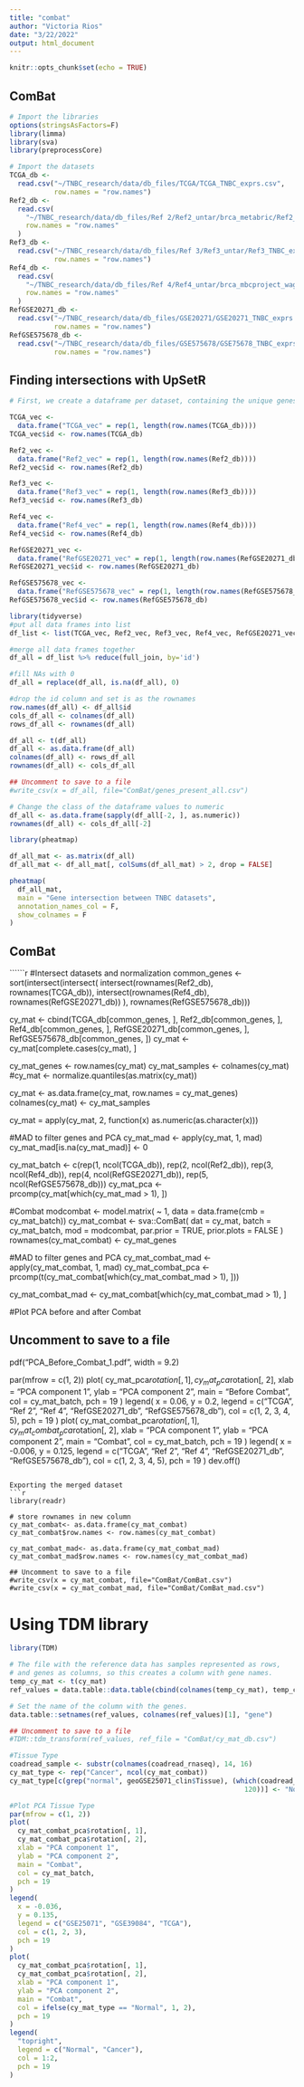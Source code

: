 ```yaml
---
title: "combat"
author: "Victoria Rios"
date: "3/22/2022"
output: html_document
---
```


```r
knitr::opts_chunk$set(echo = TRUE)
```

## ComBat
```r
# Import the libraries
options(stringsAsFactors=F)
library(limma)
library(sva)
library(preprocessCore)
```

```r
# Import the datasets
TCGA_db <-
  read.csv("~/TNBC_research/data/db_files/TCGA/TCGA_TNBC_exprs.csv",
           row.names = "row.names")
Ref2_db <-
  read.csv(
    "~/TNBC_research/data/db_files/Ref 2/Ref2_untar/brca_metabric/Ref2_TNBC_exprs.csv",
    row.names = "row.names"
  )
Ref3_db <-
  read.csv("~/TNBC_research/data/db_files/Ref 3/Ref3_untar/Ref3_TNBC_exprs.csv",
           row.names = "row.names")
Ref4_db <-
  read.csv(
    "~/TNBC_research/data/db_files/Ref 4/Ref4_untar/brca_mbcproject_wagle_2017/Ref4_TNBC_exprs.csv",
    row.names = "row.names"
  )
RefGSE20271_db <-
  read.csv("~/TNBC_research/data/db_files/GSE20271/GSE20271_TNBC_exprs.csv",
           row.names = "row.names")
RefGSE575678_db <-
  read.csv("~/TNBC_research/data/db_files/GSE575678/GSE75678_TNBC_exprs.csv",
           row.names = "row.names")
```

## Finding intersections with UpSetR

```r
# First, we create a dataframe per dataset, containing the unique genes of each one with a vector of 1s, to account for their frequency

TCGA_vec <-
  data.frame("TCGA_vec" = rep(1, length(row.names(TCGA_db))))
TCGA_vec$id <- row.names(TCGA_db)

Ref2_vec <-
  data.frame("Ref2_vec" = rep(1, length(row.names(Ref2_db))))
Ref2_vec$id <- row.names(Ref2_db)

Ref3_vec <-
  data.frame("Ref3_vec" = rep(1, length(row.names(Ref3_db))))
Ref3_vec$id <- row.names(Ref3_db)

Ref4_vec <-
  data.frame("Ref4_vec" = rep(1, length(row.names(Ref4_db))))
Ref4_vec$id <- row.names(Ref4_db)

RefGSE20271_vec <-
  data.frame("RefGSE20271_vec" = rep(1, length(row.names(RefGSE20271_db))))
RefGSE20271_vec$id <- row.names(RefGSE20271_db)

RefGSE575678_vec <-
  data.frame("RefGSE575678_vec" = rep(1, length(row.names(RefGSE575678_db))))
RefGSE575678_vec$id <- row.names(RefGSE575678_db)
```

```r
library(tidyverse)
#put all data frames into list
df_list <- list(TCGA_vec, Ref2_vec, Ref3_vec, Ref4_vec, RefGSE20271_vec, RefGSE575678_vec)      

#merge all data frames together
df_all = df_list %>% reduce(full_join, by='id')

#fill NAs with 0
df_all = replace(df_all, is.na(df_all), 0)

#drop the id column and set is as the rownames
row.names(df_all) <- df_all$id
cols_df_all <- colnames(df_all)
rows_df_all <- rownames(df_all)

df_all <- t(df_all)
df_all <- as.data.frame(df_all)
colnames(df_all) <- rows_df_all
rownames(df_all) <- cols_df_all

## Uncomment to save to a file
#write_csv(x = df_all, file="ComBat/genes_present_all.csv")

```

```r
# Change the class of the dataframe values to numeric
df_all <- as.data.frame(sapply(df_all[-2, ], as.numeric))
rownames(df_all) <- cols_df_all[-2]
```

```r
library(pheatmap)

df_all_mat <- as.matrix(df_all)
df_all_mat <- df_all_mat[, colSums(df_all_mat) > 2, drop = FALSE]

pheatmap(
  df_all_mat,
  main = "Gene intersection between TNBC datasets",
  annotation_names_col = F,
  show_colnames = F
)
```

## ComBat
``````r
#Intersect datasets and normalization
common_genes <-
  sort(intersect(intersect(
    intersect(rownames(Ref2_db), rownames(TCGA_db)),
    intersect(rownames(Ref4_db), rownames(RefGSE20271_db))
  ), rownames(RefGSE575678_db)))

cy_mat <-
  cbind(TCGA_db[common_genes, ],
        Ref2_db[common_genes, ],
        Ref4_db[common_genes, ],
        RefGSE20271_db[common_genes, ],
        RefGSE575678_db[common_genes, ])
cy_mat <- cy_mat[complete.cases(cy_mat), ]

cy_mat_genes <- row.names(cy_mat)
cy_mat_samples <- colnames(cy_mat)
#cy_mat <- normalize.quantiles(as.matrix(cy_mat))

cy_mat <- as.data.frame(cy_mat, row.names = cy_mat_genes)
colnames(cy_mat) <- cy_mat_samples

cy_mat = apply(cy_mat, 2, function(x)
  as.numeric(as.character(x)))

#MAD to filter genes and PCA
cy_mat_mad <- apply(cy_mat, 1, mad)
cy_mat_mad[is.na(cy_mat_mad)] <- 0

cy_mat_batch <-
  c(rep(1, ncol(TCGA_db)),
    rep(2, ncol(Ref2_db)),
    rep(3, ncol(Ref4_db)),
    rep(4, ncol(RefGSE20271_db)),
    rep(5, ncol(RefGSE575678_db)))
cy_mat_pca <- prcomp(cy_mat[which(cy_mat_mad > 1), ])

#Combat
modcombat <- model.matrix( ~ 1, data = data.frame(cmb = cy_mat_batch))
cy_mat_combat <-
  sva::ComBat(
    dat = cy_mat,
    batch = cy_mat_batch,
    mod = modcombat,
    par.prior = TRUE,
    prior.plots = FALSE
  )
rownames(cy_mat_combat) <- cy_mat_genes

#MAD to filter genes and PCA
cy_mat_combat_mad <- apply(cy_mat_combat, 1, mad)
cy_mat_combat_pca <-
  prcomp(t(cy_mat_combat[which(cy_mat_combat_mad > 1), ]))

cy_mat_combat_mad <- cy_mat_combat[which(cy_mat_combat_mad > 1), ]

#Plot PCA before and after Combat

## Uncomment to save to a file
pdf("PCA_Before_Combat_1.pdf", width = 9.2)

par(mfrow = c(1, 2))
plot(
  cy_mat_pca$rotation[, 1],
  cy_mat_pca$rotation[, 2],
  xlab = "PCA component 1",
  ylab = "PCA component 2",
  main = "Before Combat",
  col = cy_mat_batch,
  pch = 19
)
legend(
  x = 0.06,
  y = 0.2,
  legend = c("TCGA", "Ref 2", "Ref 4", "RefGSE20271_db", "RefGSE575678_db"),
  col = c(1, 2, 3, 4, 5),
  pch = 19
)
plot(
  cy_mat_combat_pca$rotation[, 1],
  cy_mat_combat_pca$rotation[, 2],
  xlab = "PCA component 1",
  ylab = "PCA component 2",
  main = "Combat",
  col = cy_mat_batch,
  pch = 19
)
legend(
  x = -0.006,
  y = 0.125,
  legend = c("TCGA", "Ref 2", "Ref 4", "RefGSE20271_db", "RefGSE575678_db"),
  col = c(1, 2, 3, 4, 5),
  pch = 19
)
dev.off()

```

Exporting the merged dataset
```r
library(readr)

# store rownames in new column
cy_mat_combat<- as.data.frame(cy_mat_combat)
cy_mat_combat$row.names <- row.names(cy_mat_combat)

cy_mat_combat_mad<- as.data.frame(cy_mat_combat_mad)
cy_mat_combat_mad$row.names <- row.names(cy_mat_combat_mad)

## Uncomment to save to a file
#write_csv(x = cy_mat_combat, file="ComBat/ComBat.csv")
#write_csv(x = cy_mat_combat_mad, file="ComBat/ComBat_mad.csv")
```

# Using TDM library
```r
library(TDM)

# The file with the reference data has samples represented as rows,
# and genes as columns, so this creates a column with gene names.
temp_cy_mat <- t(cy_mat)
ref_values = data.table::data.table(cbind(colnames(temp_cy_mat), temp_cy_mat))

# Set the name of the column with the genes.
data.table::setnames(ref_values, colnames(ref_values)[1], "gene")

## Uncomment to save to a file
#TDM::tdm_transform(ref_values, ref_file = "ComBat/cy_mat_db.csv")
```


```r
#Tissue Type
coadread_sample <- substr(colnames(coadread_rnaseq), 14, 16)
cy_mat_type <- rep("Cancer", ncol(cy_mat_combat))
cy_mat_type[c(grep("normal", geoGSE25071_clin$Tissue), (which(coadread_sample == "11A") +
                                                          120))] <- "Normal"

#Plot PCA Tissue Type
par(mfrow = c(1, 2))
plot(
  cy_mat_combat_pca$rotation[, 1],
  cy_mat_combat_pca$rotation[, 2],
  xlab = "PCA component 1",
  ylab = "PCA component 2",
  main = "Combat",
  col = cy_mat_batch,
  pch = 19
)
legend(
  x = -0.036,
  y = 0.135,
  legend = c("GSE25071", "GSE39084", "TCGA"),
  col = c(1, 2, 3),
  pch = 19
)
plot(
  cy_mat_combat_pca$rotation[, 1],
  cy_mat_combat_pca$rotation[, 2],
  xlab = "PCA component 1",
  ylab = "PCA component 2",
  main = "Combat",
  col = ifelse(cy_mat_type == "Normal", 1, 2),
  pch = 19
)
legend(
  "topright",
  legend = c("Normal", "Cancer"),
  col = 1:2,
  pch = 19
)
```

